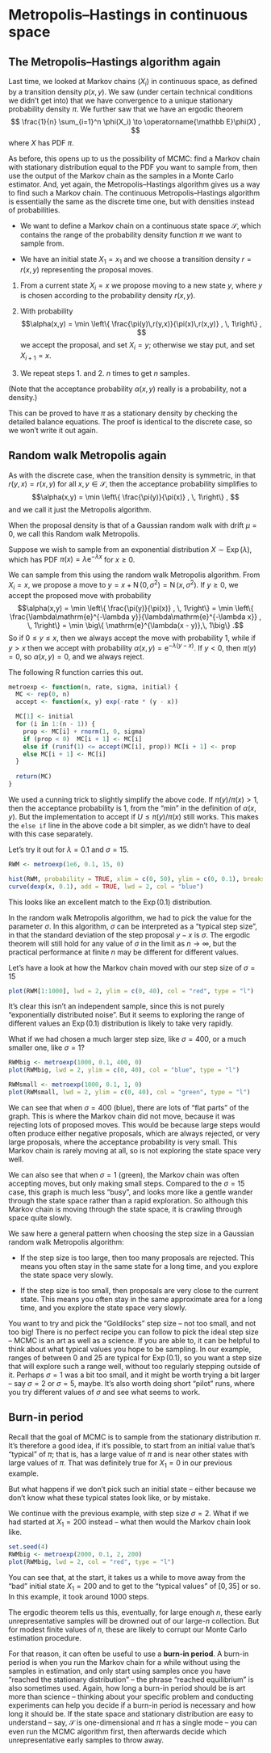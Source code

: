 # Metropolis--Hastings in continuous space

## The Metropolis--Hastings algorithm again

Last time, we looked at Markov chains $(X_i)$ in continuous space, as defined by a transition density $p(x, y)$. We saw (under certain technical conditions we didn't get into) that we have convergence to a unique stationary probability density $\pi$. We further saw that we have an ergodic theorem $$ \frac{1}{n} \sum_{i=1}^n \phi(X_i) \to \operatorname{\mathbb E}\phi(X) , $$ where $X$ has PDF $\pi$.

As before, this opens up to us the possibility of MCMC: find a Markov chain with stationary distribution equal to the PDF you want to sample from, then use the output of the Markov chain as the samples in a Monte Carlo estimator. And, yet again, the Metropolis--Hastings algorithm gives us a way to find such a Markov chain. The continuous Metropolis--Hastings algorithm is essentially the same as the discrete time one, but with densities instead of probabilities.

::: thpart
-   We want to define a Markov chain on a continuous state space $\mathcal S$, which contains the range of the probability density function $\pi$ we want to sample from.

-   We have an initial state $X_1 = x_1$ and we choose a transition density $r = r(x,y)$ representing the proposal moves.

1.  From a current state $X_i = x$ we propose moving to a new state $y$, where $y$ is chosen according to the probability density $r(x, y)$.

2.  With probability $$\alpha(x,y) = \min \left\{ \frac{\pi(y)\,r(y,x)}{\pi(x)\,r(x,y)} , \, 1\right\} , $$ we accept the proposal, and set $X_i = y$; otherwise we stay put, and set $X_{i+1} = x$.

3.  We repeat steps 1. and 2. $n$ times to get $n$ samples.
:::

(Note that the acceptance probability $\alpha(x, y)$ really is a probability, not a density.)

This can be proved to have $\pi$ as a stationary density by checking the detailed balance equations. The proof is identical to the discrete case, so we won't write it out again.

## Random walk Metropolis again

As with the discrete case, when the transition density is symmetric, in that $r(y, x) = r(x, y)$ for all $x, y \in \mathcal S$, then the acceptance probability simplifies to $$\alpha(x,y) = \min \left\{ \frac{\pi(y)}{\pi(x)} , \, 1\right\} , $$ and we call it just the Metropolis algorithm.

When the proposal density is that of a Gaussian random walk with drift $\mu = 0$, we call this Random walk Metropolis.

::: {#exm-gauss-mh}
Suppose we wish to sample from an exponential distribution $X \sim \operatorname{Exp}(\lambda)$, which has PDF $\pi(x) = \lambda \mathrm{e}^{-\lambda x}$ for $x \geq 0$.

We can sample from this using the random walk Metropolis algorithm. From $X_i = x$, we propose a move to $y = x + \operatorname{N}(0, \sigma^2) = \operatorname{N}(x, \sigma^2)$. If $y \geq 0$, we accept the proposed move with probability $$\alpha(x,y) = \min \left\{ \frac{\pi(y)}{\pi(x)} , \, 1\right\} =  \min \left\{ \frac{\lambda\mathrm{e}^{-\lambda y}}{\lambda\mathrm{e}^{-\lambda x}} , \, 1\right\} = \min \big\{ \mathrm{e}^{\lambda(x - y)},\, 1\big\} .$$ So if $0 \leq y \leq x$, then we always accept the move with probability 1, while if $y > x$ then we accept with probability $\alpha(x, y) = \mathrm{e}^{-\lambda(y-x)}$. If $y < 0$, then $\pi(y) = 0$, so $\alpha(x, y) = 0$, and we always reject.

The following R function carries this out.

```r
metroexp <- function(n, rate, sigma, initial) {
  MC <- rep(0, n)
  accept <- function(x, y) exp(-rate * (y - x))

  MC[1] <- initial
  for (i in 1:(n - 1)) {
    prop <- MC[i] + rnorm(1, 0, sigma)
    if (prop < 0)  MC[i + 1] <- MC[i]
    else if (runif(1) <= accept(MC[i], prop)) MC[i + 1] <- prop
    else MC[i + 1] <- MC[i]
  }
  
  return(MC)
}
```

We used a cunning trick to slightly simplify the above code. If $\pi(y) / \pi(x) > 1$, then the acceptance probability is 1, from the "min" in the definition of $\alpha(x, y)$. But the implementation to accept if $U \leq \pi(y) / \pi(x)$ still works. This makes the `else if` line in the above code a bit simpler, as we didn't have to deal with this case separately.

Let's try it out for $\lambda = 0.1$ and $\sigma = 15$.

```r
RWM <- metroexp(1e6, 0.1, 15, 0)

hist(RWM, probability = TRUE, xlim = c(0, 50), ylim = c(0, 0.1), breaks = 100)
curve(dexp(x, 0.1), add = TRUE, lwd = 2, col = "blue")
```

This looks like an excellent match to the $\operatorname{Exp}(0.1)$ distribution.

In the random walk Metropolis algorithm, we had to pick the value for the parameter $\sigma$. In this algorithm, $\sigma$ can be interpreted as a "typical step size", in that the standard deviation of the step proposal $y - x$ is $\sigma$. The ergodic theorem will still hold for any value of $\sigma$ in the limit as $n \to \infty$, but the practical performance at finite $n$ may be different for different values.

Let's have a look at how the Markov chain moved with our step size of $\sigma = 15$

```r
plot(RWM[1:1000], lwd = 2, ylim = c(0, 40), col = "red", type = "l") 
```

It's clear this isn't an independent sample, since this is not purely "exponentially distributed noise". But it seems to exploring the range of different values an $\operatorname{Exp}(0.1)$ distribution is likely to take very rapidly.

What if we had chosen a much larger step size, like $\sigma = 400$, or a much smaller one, like $\sigma = 1$?

```r
RWMbig <- metroexp(1000, 0.1, 400, 0)
plot(RWMbig, lwd = 2, ylim = c(0, 40), col = "blue", type = "l")

RWMsmall <- metroexp(1000, 0.1, 1, 0)
plot(RWMsmall, lwd = 2, ylim = c(0, 40), col = "green", type = "l")
```

We can see that when $\sigma = 400$ (blue), there are lots of "flat parts" of the graph. This is where the Markov chain did not move, because it was rejecting lots of proposed moves. This would be because large steps would often produce either negative proposals, which are always rejected, or very large proposals, where the acceptance probability is very small. This Markov chain is rarely moving at all, so is not exploring the state space very well.

We can also see that when $\sigma = 1$ (green), the Markov chain was often accepting moves, but only making small steps. Compared to the $\sigma = 15$ case, this graph is much less "busy", and looks more like a gentle wander through the state space rather than a rapid exploration. So although this Markov chain is moving through the state space, it is crawling through space quite slowly.
:::

We saw here a general pattern when choosing the step size in a Gaussian random walk Metropolis algorithm:

-   If the step size is too large, then too many proposals are rejected. This means you often stay in the same state for a long time, and you explore the state space very slowly.

-   If the step size is too small, then proposals are very close to the current state. This means you often stay in the same approximate area for a long time, and you explore the state space very slowly.

You want to try and pick the "Goldilocks" step size -- not too small, and not too big! There is no perfect recipe you can follow to pick the ideal step size -- MCMC is an art as well as a science. If you are able to, it can be helpful to think about what typical values you hope to be sampling. In our example, ranges of between 0 and 25 are typical for $\operatorname{Exp}(0.1)$, so you want a step size that will explore such a range well, without too regularly stepping outside of it. Perhaps $\sigma = 1$ was a bit too small, and it might be worth trying a bit larger -- say $\sigma = 2$ or $\sigma = 5$, maybe. It's also worth doing short "pilot" runs, where you try different values of $\sigma$ and see what seems to work.

## Burn-in period

Recall that the goal of MCMC is to sample from the stationary distribution $\pi$. It's therefore a good idea, if it's possible, to start from an initial value that's "typical" of $\pi$; that is, has a large value of $\pi$ and is near other states with large values of $\pi$. That was definitely true for $X_1 = 0$ in our previous example.

But what happens if we don't pick such an initial state -- either because we don't know what these typical states look like, or by mistake.

::: {#exm-burn}
We continue with the previous example, with step size $\sigma = 2$. What if we had started at $X_1 = 200$ instead -- what then would the Markov chain look like.

```r
set.seed(4)
RWMbig <- metroexp(2000, 0.1, 2, 200)
plot(RWMbig, lwd = 2, col = "red", type = "l")
```

You can see that, at the start, it takes us a while to move away from the "bad" initial state $X_1 = 200$ and to get to the "typical values" of $[0, 35]$ or so. In this example, it took around 1000 steps.
:::

The ergodic theorem tells us this, eventually, for large enough $n$, these early unrepresentative samples will be drowned out of our large-$n$ collection. But for modest finite values of $n$, these are likely to corrupt our Monte Carlo estimation procedure.

For that reason, it can often be useful to use a **burn-in period**. A burn-in period is when you run the Markov chain for a while without using the samples in estimation, and only start using samples once you have "reached the stationary distribution" -- the phrase "reached equilibrium" is also sometimes used. Again, how long a burn-in period should be is art more than science -- thinking about your specific problem and conducting experiments can help you decide if a burn-in period is necessary and how long it should be. If the state space and stationary distribution are easy to understand – say, $\mathcal S$ is one-dimensional and $\pi$ has a single mode – you can even run the MCMC algorithm first, then afterwards decide which unrepresentative early samples to throw away.
